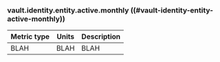 ### vault.identity.entity.active.monthly ((#vault-identity-entity-active-monthly))

Metric type | Units | Description
----------- | ----- | -----------
BLAH     | BLAH    | BLAH